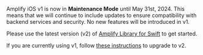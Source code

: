<Callout warning>

Amplify iOS v1 is now in **Maintenance Mode** until May 31st, 2024. This means that we will continue to include updates to ensure compatibility with backend services and security. No new features will be introduced in v1.

Please use the latest version (v2) of [Amplify Library for Swift](/lib/q/platform/ios/) to get started.

If you are currently using v1, follow [these instructions](/lib/project-setup/upgrade-guide/q/platform/ios/) to upgrade to v2.

</Callout>
